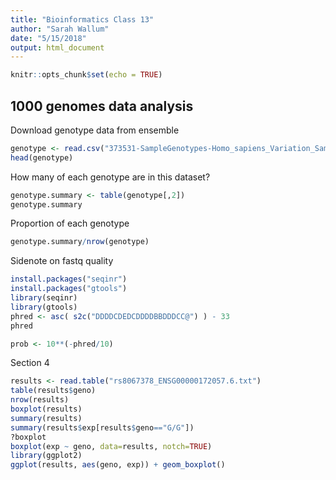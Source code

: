 ```yaml
---
title: "Bioinformatics Class 13"
author: "Sarah Wallum"
date: "5/15/2018"
output: html_document
---
```


```r
knitr::opts_chunk$set(echo = TRUE)
```

## 1000 genomes data analysis 

Download genotype data from ensemble 
```r
genotype <- read.csv("373531-SampleGenotypes-Homo_sapiens_Variation_Sample_rs8067378.csv")
head(genotype)
```

How many of each genotype are in this dataset?
```r
genotype.summary <- table(genotype[,2])
genotype.summary
```

Proportion of each genotype
```r
genotype.summary/nrow(genotype)
```

Sidenote on fastq quality
```r
install.packages("seqinr")
install.packages("gtools")
library(seqinr)
library(gtools)
phred <- asc( s2c("DDDDCDEDCDDDDBBDDDCC@") ) - 33
phred
```
```r
prob <- 10**(-phred/10)
```

Section 4
```r
results <- read.table("rs8067378_ENSG00000172057.6.txt")
table(results$geno)
nrow(results)
boxplot(results)
summary(results)
summary(results$exp[results$geno=="G/G"])
?boxplot
boxplot(exp ~ geno, data=results, notch=TRUE)
library(ggplot2)
ggplot(results, aes(geno, exp)) + geom_boxplot()
```

